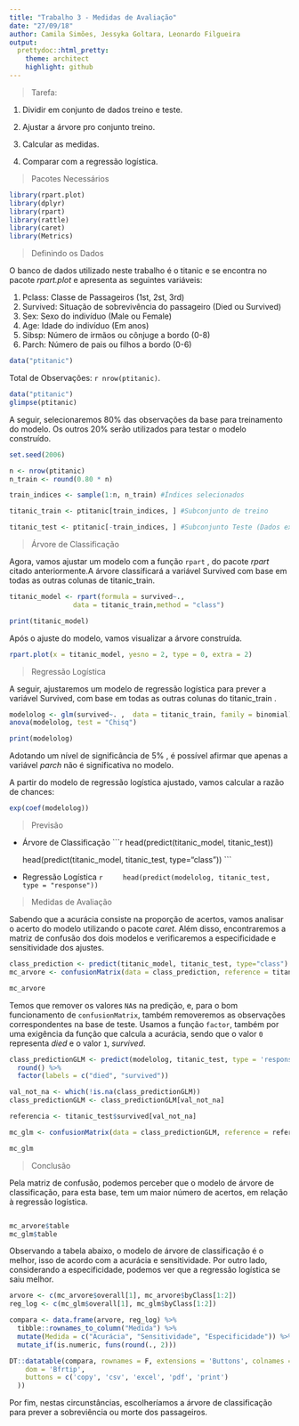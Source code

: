 ```yaml
---
title: "Trabalho 3 - Medidas de Avaliação"
date: "27/09/18"
author: Camila Simões, Jessyka Goltara, Leonardo Filgueira
output:
  prettydoc::html_pretty:
    theme: architect
    highlight: github
---
```


<style>
  .col2 {
    columns: 2 200px;         /* number of columns and width in pixels*/
    -webkit-columns: 2 200px; /* chrome, safari */
    -moz-columns: 2 200px;    /* firefox */
  }
</style>

> Tarefa:

1. Dividir em conjunto de dados treino e teste.

2. Ajustar a árvore pro conjunto treino.

3. Calcular as medidas.

4. Comparar com a regressão logística.

> Pacotes Necessários 

```r
library(rpart.plot) 
library(dplyr) 
library(rpart) 
library(rattle)
library(caret)
library(Metrics)
```

> Definindo os Dados

O banco de dados utilizado neste trabalho é o titanic e se encontra no pacote _rpart.plot_ e apresenta as seguintes variáveis:

1. Pclass:   Classe de Passageiros (1st, 2st, 3rd)
2. Survived: Situação de sobrevivência do passageiro (Died ou Survived)
3. Sex:      Sexo do indivíduo (Male ou Female)
4. Age:      Idade do indivíduo (Em anos)
5. Sibsp:    Número de irmãos ou cônjuge a bordo (0-8)
6. Parch:    Número de pais ou filhos a bordo (0-6)

```r
data("ptitanic")
```

Total de Observações: `r nrow(ptitanic)`.

```r
data("ptitanic")  
glimpse(ptitanic)

```

A seguir, selecionaremos $80\%$ das observações da base para treinamento do modelo. Os outros $20\%$ serão utilizados para testar o modelo construído. 

```r
set.seed(2006)

n <- nrow(ptitanic)
n_train <- round(0.80 * n)

train_indices <- sample(1:n, n_train) #Índices selecionados

titanic_train <- ptitanic[train_indices, ] #Subconjunto de treino

titanic_test <- ptitanic[-train_indices, ] #Subconjunto Teste (Dados excluindo o treino)
```

> Árvore de Classificação 

Agora, vamos ajustar um modelo com a função `rpart` , do pacote _rpart_ citado anteriormente.A árvore classificará a variável Survived com base em todas as outras colunas de titanic_train.

```r
titanic_model <- rpart(formula = survived~., 
                data = titanic_train,method = "class") 

print(titanic_model)
```

Após o ajuste do modelo, vamos visualizar a árvore construída.

```r
rpart.plot(x = titanic_model, yesno = 2, type = 0, extra = 2) 
``` 

> Regressão Logística

A seguir, ajustaremos um modelo de regressão logística para prever a variável Survived, com base em todas as outras colunas do titanic_train . 

```r
modelolog <- glm(survived~. ,  data = titanic_train, family = binomial) 
anova(modelolog, test = "Chisq")

print(modelolog)
```

Adotando um nível de significância de $5\%$ , é possível afirmar que apenas a variável _parch_ não é significativa no modelo.

A partir do modelo de regressão logística ajustado, vamos calcular a razão de chances:

```r
exp(coef(modelolog))
```

> Previsão

- Árvore de Classificação
    ```r
    head(predict(titanic_model, titanic_test))
    
    head(predict(titanic_model, titanic_test, type="class"))
    ```
    
- Regressão Logística
    ```r
    head(predict(modelolog, titanic_test, type = "response"))
    ```

> Medidas de Avaliação

Sabendo que a acurácia consiste na proporção de acertos, vamos analisar o acerto do modelo utilizando o pacote _caret_. Além disso, encontraremos a matriz de confusão dos dois modelos e verificaremos a especificidade e sensitividade dos ajustes.

```r
class_prediction <- predict(titanic_model, titanic_test, type="class")
mc_arvore <- confusionMatrix(data = class_prediction, reference = titanic_test$survived) 

mc_arvore
```

Temos que remover os valores `NA`s na predição, e, para o bom funcionamento de `confusionMatrix`, também removeremos as observações correspondentes na base de teste. Usamos a função `factor`, também por uma exigência da função que calcula a acurácia, sendo que o valor `0` representa *died* e o valor `1`, *survived*.

```r
class_predictionGLM <- predict(modelolog, titanic_test, type = 'response') %>% 
  round() %>% 
  factor(labels = c("died", "survived"))

val_not_na <- which(!is.na(class_predictionGLM)) 
class_predictionGLM <- class_predictionGLM[val_not_na]

referencia <- titanic_test$survived[val_not_na]

mc_glm <- confusionMatrix(data = class_predictionGLM, reference = referencia) 

mc_glm
```

> Conclusão 

Pela matriz de confusão, podemos perceber que o modelo de árvore de classificação, para esta base, tem um maior número de acertos, em relação à regressão logística.

<div class="col2">
```r
mc_arvore$table
mc_glm$table
```
</div>

Observando a tabela abaixo, o modelo de árvore de classificação é o melhor, isso de acordo com a acurácia e sensitividade. Por outro lado, considerando a especificidade, podemos ver que a regressão logística se saiu melhor. 

```r
arvore <- c(mc_arvore$overall[1], mc_arvore$byClass[1:2])
reg_log <- c(mc_glm$overall[1], mc_glm$byClass[1:2])

compara <- data.frame(arvore, reg_log) %>% 
  tibble::rownames_to_column("Medida") %>% 
  mutate(Medida = c("Acurácia", "Sensitividade", "Especificidade")) %>% 
  mutate_if(is.numeric, funs(round(., 2)))

DT::datatable(compara, rownames = F, extensions = 'Buttons', colnames = c('Árvore' = 'arvore', 'Regressão logística' = 'reg_log'), options = list(
    dom = 'Bfrtip',
    buttons = c('copy', 'csv', 'excel', 'pdf', 'print')
  ))
```

Por fim, nestas circunstâncias, escolheríamos a árvore de classificação para prever a sobreviência ou morte dos passageiros.
